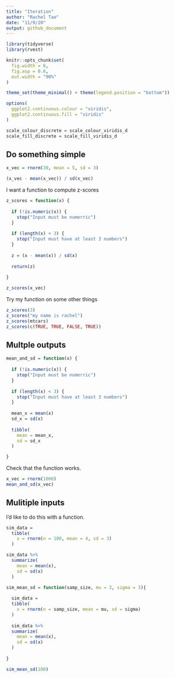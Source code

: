 ```yaml
---
title: "Iteration"
author: "Rachel Tao"
date: "11/9/20"
output: github_document
---
```


```r
library(tidyverse)
library(rvest)

knitr::opts_chunk$set(
  fig.width = 6,
  fig.asp = 0.6,
  out.width = "90%"
)

theme_set(theme_minimal() + theme(legend.position = "bottom"))

options(
  ggplot2.continuous.colour = "viridis",
  ggplot2.continuous.fill = "viridis"
)

scale_colour_discrete = scale_colour_viridis_d
scale_fill_discrete = scale_fill_viridis_d

```


## Do something simple

```r
x_vec = rnorm(30, mean = 5, sd = 3)

(x_vec - mean(x_vec)) / sd(x_vec)
```

I want a function to compute z-scores

```r
z_scores = function(x) {
  
  if (!is.numeric(x)) {
    stop("Input must be numerric")
  }
  
  if (length(x) < 3) {
    stop("Input must have at least 3 numbers")
  }
  
  z = (x - mean(x)) / sd(x)
  
  return(z)
  
}

z_scores(x_vec)

```

Try my function on some other things

```r
z_scores(3)
z_scores("my name is rachel")
z_scores(mtcars)
z_scores(c(TRUE, TRUE, FALSE, TRUE))

```

## Multple outputs

```r
mean_and_sd = function(x) {
  
  if (!is.numeric(x)) {
    stop("Input must be numerric")
  }
  
  if (length(x) < 3) {
    stop("Input must have at least 3 numbers")
  }
  
  mean_x = mean(x)
  sd_x = sd(x)
  
  tibble(
    mean = mean_x,
    sd = sd_x
  )

}

```


Check that the function works.

```r
x_vec = rnorm(1000)
mean_and_sd(x_vec)
```

## Mulitiple inputs

I'd like to do this with a function.

```r
sim_data = 
  tibble(
    x = rnorm(n = 100, mean = 4, sd = 3)
  )

sim_data %>% 
  summarize(
    mean = mean(x),
    sd = sd(x)
  )
```


```r
sim_mean_sd = function(samp_size, mu = 3, sigma = 3){
  
  sim_data = 
  tibble(
    x = rnorm(n = samp_size, mean = mu, sd = sigma)
  )
  
  sim_data %>% 
  summarize(
    mean = mean(x),
    sd = sd(x)
  )
  
}

sim_mean_sd(100)

```











